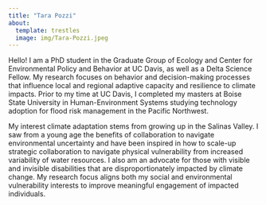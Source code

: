 ```yaml
---
title: "Tara Pozzi"
about:
  template: trestles
  image: img/Tara-Pozzi.jpeg
---
```


Hello! I am a PhD student in the Graduate Group of Ecology and Center for Environmental Policy and Behavior at UC Davis, as well as a Delta Science Fellow. My research focuses on behavior and decision-making processes that influence local and regional adaptive capacity and resilience to climate impacts. Prior to my time at UC Davis, I completed my masters at Boise State University in Human-Environment Systems studying technology adoption for flood risk management in the Pacific Northwest.

My interest climate adaptation stems from growing up in the Salinas Valley. I saw from a young age the benefits of collaboration to navigate environmental uncertainty and have been inspired in how to scale-up strategic collaboration to navigate physical vulnerability from increased variability of water resources. I also am an advocate for those with visible and invisible disabilities that are disproportionately impacted by climate change. My research focus aligns both my social and environmental vulnerability interests to improve meaningful engagement of impacted individuals.